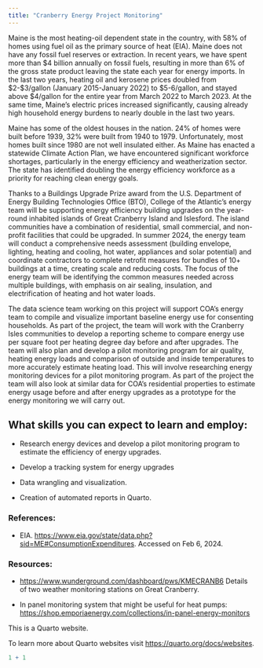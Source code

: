 ```yaml
---
title: "Cranberry Energy Project Monitoring"
---
```


Maine is the most heating-oil dependent state in the country, with 58% of homes using fuel oil as the primary source of heat (EIA). Maine does not have any fossil fuel reserves or extraction. In recent years, we have spent more than \$4 billion annually on fossil fuels, resulting in more than 6% of the gross state product leaving the state each year for energy imports. In the last two years, heating oil and kerosene prices doubled from \$2-\$3/gallon (January 2015-January 2022) to \$5-6/gallon, and stayed above \$4/gallon for the entire year from March 2022 to March 2023. At the same time, Maine’s electric prices increased significantly, causing already high household energy burdens to nearly double in the last two years.

Maine has some of the oldest houses in the nation. 24% of homes were built before 1939, 32% were built from 1940 to 1979. Unfortunately, most homes built since 1980 are not well insulated either. As Maine has enacted a statewide Climate Action Plan, we have encountered significant workforce shortages, particularly in the energy efficiency and weatherization sector. The state has identified doubling the energy efficiency workforce as a priority for reaching clean energy goals.

Thanks to a Buildings Upgrade Prize award from the U.S. Department of Energy Building Technologies Office (BTO), College of the Atlantic’s energy team will be supporting energy efficiency building upgrades on the year-round inhabited islands of Great Cranberry Island and Islesford. The island communities have a combination of residential, small commercial, and non-profit facilities that could be upgraded. In summer 2024, the energy team will conduct a comprehensive needs assessment (building envelope, lighting, heating and cooling, hot water, appliances and solar potential) and coordinate contractors to complete retrofit measures for bundles of 10+ buildings at a time, creating scale and reducing costs. The focus of the energy team will be identifying the common measures needed across multiple buildings, with emphasis on air sealing, insulation, and electrification of heating and hot water loads.

The data science team working on this project will support COA’s energy team to compile and visualize important baseline energy use for consenting households. As part of the project, the team will work with the Cranberry Isles communities to develop a reporting scheme to compare energy use per square foot per heating degree day before and after upgrades. The team will also plan and develop a pilot monitoring program for air quality, heating energy loads and comparison of outside and inside temperatures to more accurately estimate heating load. This will involve researching energy monitoring devices for a pilot monitoring program. As part of the project the team will also look at similar data for COA’s residential properties to estimate energy usage before and after energy upgrades as a prototype for the energy monitoring we will carry out.

## What skills you can expect to learn and employ:

-   Research energy devices and develop a pilot monitoring program to estimate the efficiency of energy upgrades.

-   Develop a tracking system for energy upgrades

-   Data wrangling and visualization.

-   Creation of automated reports in Quarto.

### **References:**

-   EIA. <https://www.eia.gov/state/data.php?sid=ME#ConsumptionExpenditures>. Accessed on Feb 6, 2024.

### **Resources:**

-   <https://www.wunderground.com/dashboard/pws/KMECRANB6> Details of two weather monitoring stations on Great Cranberry.

-   In panel monitoring system that might be useful for heat pumps: <https://shop.emporiaenergy.com/collections/in-panel-energy-monitors>

This is a Quarto website.

To learn more about Quarto websites visit <https://quarto.org/docs/websites>.

```r
1 + 1
```
